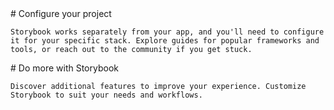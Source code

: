 
<Meta title="Configure your project" />

<div className="sb-container">
  <div className='sb-section-title'>
    # Configure your project

    Storybook works separately from your app, and you'll need to configure it for your specific stack. Explore guides for popular frameworks and tools, or reach out to the community if you get stuck.
  </div>
</div>
<div className="sb-container">
  <div className='sb-section-title'>
    # Do more with Storybook

    Discover additional features to improve your experience. Customize Storybook to suit your needs and workflows.
  </div>
</div>

<style>
  {`
  .sb-container {
    margin-bottom: 48px;
  }

  .sb-section-title {
    margin-bottom: 32px;
    font-size: 1.5rem;
  }
  `}
</style>
